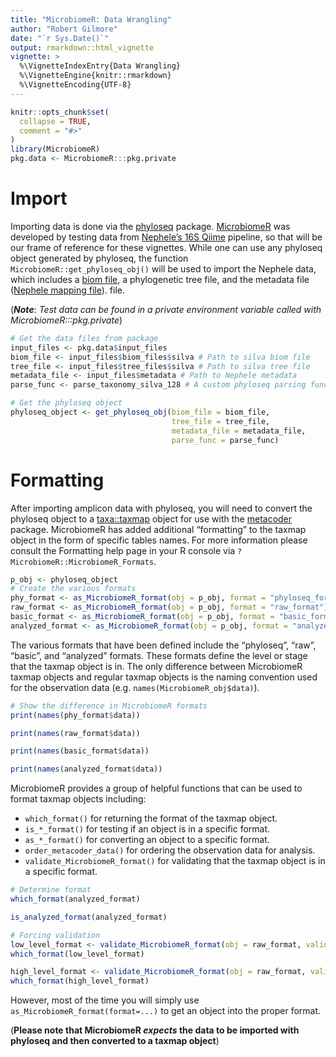 ```yaml
---
title: "MicrobiomeR: Data Wrangling"
author: "Robert Gilmore"
date: "`r Sys.Date()`"
output: rmarkdown::html_vignette
vignette: >
  %\VignetteIndexEntry{Data Wrangling}
  %\VignetteEngine{knitr::rmarkdown}
  %\VignetteEncoding{UTF-8}
---
```


```r
knitr::opts_chunk$set(
  collapse = TRUE,
  comment = "#>"
)
library(MicrobiomeR)
pkg.data <- MicrobiomeR:::pkg.private

```

# Import
Importing data is done via the [phyloseq](https://github.com/joey711/phyloseq) package.  [MicrobiomeR](https://github.com/vallenderlab/MicrobiomeR) was developed by testing data from [Nephele's
16S Qiime](https://nephele.niaid.nih.gov/user_guide_pipes/#amplicon_pipes) pipeline, so that will be our 
frame of reference for these vignettes.  While one can use any phyloseq object generated by phyloseq, the 
function `MicrobiomeR::get_phyloseq_obj()` will be used to import the Nephele data, which includes a [biom
file](http://biom-format.org/), a phylogenetic tree file, and the metadata file ([Nephele mapping 
file](https://nephele.niaid.nih.gov/user_guide/)).
file.


(_**Note**_:  *Test data can be found in a private environment variable called with MicrobiomeR:::pkg.private*)

```r
# Get the data files from package
input_files <- pkg.data$input_files
biom_file <- input_files$biom_files$silva # Path to silva biom file
tree_file <- input_files$tree_files$silva # Path to silva tree file
metadata_file <- input_files$metadata # Path to Nephele metadata
parse_func <- parse_taxonomy_silva_128 # A custom phyloseq parsing function for silva annotations

# Get the phyloseq object
phyloseq_object <- get_phyloseq_obj(biom_file = biom_file, 
                                    tree_file = tree_file, 
                                    metadata_file = metadata_file,
                                    parse_func = parse_func)
```

# Formatting
After importing amplicon data with phyloseq, you will need to convert the phyloseq object to a 
[taxa::taxmap](https://github.com/ropensci/taxa) object for use with the
[metacoder](https://github.com/grunwaldlab/metacoder) package.  MicrobiomeR has added additional
"formatting" to the taxmap object in the form of specific tables names.  For more information please 
consult the Formatting help page in your R console via `?MicrobiomeR::MicrobiomeR_Formats`.

```r
p_obj <- phyloseq_object
# Create the various formats
phy_format <- as_MicrobiomeR_format(obj = p_obj, format = "phyloseq_format")
raw_format <- as_MicrobiomeR_format(obj = p_obj, format = "raw_format")
basic_format <- as_MicrobiomeR_format(obj = p_obj, format = "basic_format")
analyzed_format <- as_MicrobiomeR_format(obj = p_obj, format = "analyzed_format")
```

The various formats that have been defined include the "phyloseq", "raw", "basic", and "analyzed" 
formats.  These formats define the level or stage that the taxmap object is in.  The only difference
between MicrobiomeR taxmap objects and regular taxmap objects is the naming convention used for the
observation data (e.g. `names(MicrobiomeR_obj$data)`).

```r
# Show the difference in MicrobiomeR formats
print(names(phy_format$data))

print(names(raw_format$data))

print(names(basic_format$data))

print(names(analyzed_format$data))

```

MicrobiomeR provides a group of helpful functions that can be used to format taxmap objects including:

* `which_format()` for returning the format of the taxmap object.
* `is_*_format()` for testing if an object is in a specific format.
* `as_*_format()` for converting an object to a specific format.
* `order_metacoder_data()` for ordering the observation data for analysis.
* `validate_MicrobiomeR_format()` for validating that the taxmap object is in a specific format.

```r
# Determine format
which_format(analyzed_format)

is_analyzed_format(analyzed_format)

# Forcing validation
low_level_format <- validate_MicrobiomeR_format(obj = raw_format, valid_formats = c("analyzed_format", "basic_format"), force_format = TRUE, min_or_max = min)
which_format(low_level_format)

high_level_format <- validate_MicrobiomeR_format(obj = raw_format, valid_formats = c("analyzed_format", "basic_format"), force_format = TRUE, min_or_max = max)
which_format(high_level_format)
```

However, most of the time you will simply use `as_MicrobiomeR_format(format=...)` to get an object
into the proper format.  

(**Please note that MicrobiomeR _expects_ the data to be imported with phyloseq and then converted to a taxmap object**)

